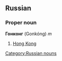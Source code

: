 ==Russian==
[[Category:Russian nouns]]
===Proper noun===
'''Гонконг''' (Gonkóng) ''m''

#[[Hong Kong]]